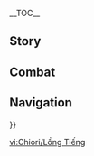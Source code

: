 {{CharacterTabs}}
{{LanguageTabs}}
{{Stub|1={{Meta/VO|rm=1}}}}
__TOC__
==Story==
{{VO/Story
|character           = Chiori
|language            = zh
|language_s          = zh
|language_t          = zh-tw
|name_s              = 千织
|name_t              = 千織

<!-- Hello -->
|vo_01_01_title_s    = 初次见面…
|vo_01_01_title_t    = 初次見面…
|vo_01_01_subtitle   = Hello
|vo_01_01_file       = VO_{language}{character} Hello.ogg
|vo_01_01_tx_s       = 我叫千织，「千织屋」的老板。有服装定制类需求的话，欢迎找我。其他需求，就看你有没有足够用来交换的东西了，有来有回才叫「生意」嘛。另外，「千织屋」内严禁抽烟喝酒，寻衅闹事。「顾客即是神明」那一套在我这里不管用，就算来的真是神明，不守规矩被丢出去的时候，也一样是屁股着地。
|vo_01_01_tx_t       = 我叫千織，「千織屋」的老闆。有服裝訂製類需求的話，歡迎找我。其他需求，就看{{MC|m=你|f=妳}}有沒有足夠用來交換的東西了，有去有回才叫「生意」嘛。另外，「千織屋」內嚴禁抽菸喝酒、尋釁鬧事。「顧客即是神明」那一套在我這裡不管用，就算來的真是神明，不守規矩被丟出去的時候，也一樣是屁股著地。
|vo_01_01_rm         = 

<!-- Chats -->
|vo_02_01_title_s    = 闲聊·评价
|vo_02_01_title_t    = 閒聊·評價
|vo_02_01_subtitle   = Chat: Criticism
|vo_02_01_file       = VO_{language}{character} Chat - Criticism.ogg
|vo_02_01_tx_s       = 我来决定自己该怎么走，要成为谁。没人能对我指手画脚。
|vo_02_01_tx_t       = 我來決定自己該怎麼走、要成為誰。沒人能對我指手畫腳。
|vo_02_01_rm         = 
|vo_02_02_title_s    = 闲聊·裁缝刀
|vo_02_02_title_t    = 閒聊·裁縫刀
|vo_02_02_subtitle   = Chat: Tailor's Cutters
|vo_02_02_file       = VO_{language}{character} Chat - Tailor's Cutters.ogg
|vo_02_02_tx_s       = 谁说裁衣服一定要用剪刀？那些死板的规矩由它去吧，我喜欢自己用着顺手的刀具。
|vo_02_02_tx_t       = 誰說裁衣服一定要用剪刀？那些死板的規矩由它去吧，我喜歡自己用著順手的刀具。
|vo_02_02_rm         = 
|vo_02_03_title_s    = 闲聊·模特
|vo_02_03_title_t    = 閒聊·模特兒
|vo_02_03_subtitle   = Chat: Modeling
|vo_02_03_file       = VO_{language}{character} Chat - Modeling.ogg
|vo_02_03_tx_s       = 真要站着不动的话，干脆来当我的模特吧。给你设计款好看的衣服。
|vo_02_03_tx_t       = 真要站著不動的話，乾脆來當我的模特兒吧。替{{MC|m=你|f=妳}}設計一款好看的衣服。
|vo_02_03_rm         = 

<!-- Weather -->
|vo_03_01_title_s    = 下雨的时候…
|vo_03_01_title_t    = 下雨的時候…
|vo_03_01_subtitle   = When It Rains
|vo_03_01_file       = VO_{language}{character} When It Rains.ogg
|vo_03_01_tx_s       = 比起下雨，我更讨厌地上泥水，溅到衣服上就很难洗掉。
|vo_03_01_tx_t       = 比起下雨，我更討厭地上泥水，濺到衣服上就很難洗掉。
|vo_03_01_rm         = 
|vo_03_02_title_s    = 打雷的时候…
|vo_03_02_title_t    = 打雷的時候…
|vo_03_02_subtitle   = When Thunder Strikes
|vo_03_02_file       = VO_{language}{character} When Thunder Strikes.ogg
|vo_03_02_tx_s       = …想起了家乡往日的风景。
|vo_03_02_tx_t       = …想起了家鄉往日的風景。
|vo_03_02_rm         = 
|vo_03_03_title_s    = 下雪的时候…
|vo_03_03_title_t    = 下雪的時候…
|vo_03_03_subtitle   = When It Snows
|vo_03_03_file       = VO_{language}{character} When It Snows.ogg
|vo_03_03_tx_s       = 清高却令人向往…落到手上的一瞬，这份美丽又随之消散…雪花这东西，和「时尚」还真像…
|vo_03_03_tx_t       = 清高卻令人嚮往…落到手上的一瞬，這份美麗又隨之消散…雪花這東西，和「時尚」還真像…
|vo_03_03_rm         = 
|vo_03_04_title_s    = 在沙漠的时候…
|vo_03_04_title_t    = 在沙漠的時候…
|vo_03_04_subtitle   = In the Desert
|vo_03_04_file       = VO_{language}{character} In the Desert.ogg
|vo_03_04_tx_s       = 真难想象这种地方要怎么推行时尚。
|vo_03_04_tx_t       = 真難想像這種地方要怎麼推行時尚。
|vo_03_04_rm         = 

<!-- Greetings -->
|vo_04_01_title_s    = 早上好…
|vo_04_01_title_t    = 早安…
|vo_04_01_subtitle   = Good Morning
|vo_04_01_file       = VO_{language}{character} Good Morning.ogg
|vo_04_01_tx_s       = 早，别指望我会给你变出早饭来。你如果去咖啡厅的话就帮我带一杯咖啡来吧，不加奶，不加糖。
|vo_04_01_tx_t       = 早，別指望我會幫{{MC|m=你|f=妳}}變出早飯來。{{MC|m=你|f=妳}}如果去咖啡廳的話就幫我帶一杯咖啡來吧，不加牛奶，不加糖。
|vo_04_01_rm         = 
|vo_04_02_title_s    = 中午好…
|vo_04_02_title_t    = 午安…
|vo_04_02_subtitle   = Good Afternoon
|vo_04_02_file       = VO_{language}{character} Good Afternoon.ogg
|vo_04_02_tx_s       = 已经这个点了？肚子完全不饿啊…我不打算停下手头的活。午饭你自己吃就好。
|vo_04_02_tx_t       = 已經這個時間了？肚子完全不餓啊…我不打算停下手頭的工作。午飯{{MC|m=你|f=妳}}自己吃就好。
|vo_04_02_rm         = 
|vo_04_03_title_s    = 晚上好…
|vo_04_03_title_t    = 晚上好…
|vo_04_03_subtitle   = Good Evening
|vo_04_03_file       = VO_{language}{character} Good Evening.ogg
|vo_04_03_tx_s       = 外面好吵。全枫丹廷的人都出来逛街了吗？
|vo_04_03_tx_t       = 外面好吵。全楓丹廷的人都出來逛街了嗎？
|vo_04_03_rm         = 
|vo_04_04_title_s    = 晚安…
|vo_04_04_title_t    = 晚安…
|vo_04_04_subtitle   = Good Night
|vo_04_04_file       = VO_{language}{character} Good Night.ogg
|vo_04_04_tx_s       = 我要去好好泡个澡放松一下。不多聊了，明天见。
|vo_04_04_tx_t       = 我要去好好泡個澡放鬆一下。不多聊了，明天見。
|vo_04_04_rm         = 

<!-- About -->
|vo_05_01_title_s    = 关于自己·直接
|vo_05_01_title_t    = 關於自己·直接
|vo_05_01_subtitle   = About {character}: Directness
|vo_05_01_file       = VO_{language}{character} About {character} - Directness.ogg
|vo_05_01_tx_s       = 很多人明里暗里表达过我的性格不够好，说话不够委婉，容易伤人。依我说，那种谁都看得出来的寒暄、客套和恭维才是在浪费彼此的时间吧？要是挑明事实就会受伤，那人也太脆弱了。
|vo_05_01_tx_t       = 很多人明裡暗裡表達過我的性格不夠好、說話不夠委婉，容易傷人。對我來說，那種誰都看得出來的寒暄、客套和恭維才是在浪費彼此的時間吧？要是挑明事實就會受傷，那人也太脆弱了。
|vo_05_01_rm         = 
|vo_05_02_title_s    = 关于自己·理念
|vo_05_02_title_t    = 關於自己·理念
|vo_05_02_subtitle   = About {character}: Brand Vision
|vo_05_02_friendship = 4
|vo_05_02_file       = VO_{language}{character} About {character} - Brand Vision.ogg
|vo_05_02_tx_s       = 最初构想品牌理念的时候，我想到了很多过去的经历，也由此提炼出了不少关键词。取舍是一件难事，尤其是你发现每一枚宝石都折射着你的一种想法…而你只能挑选最能代表你的那一枚。<br>「永不认输」。那才是我，才是我的品牌。
|vo_05_02_tx_t       = 最初構想品牌理念的時候，我想到了很多過去的經歷，也由此整理出了不少關鍵字。取捨是一件難事，尤其是你發現每一枚寶石都折射著自己的一種想法…而你只能挑選最能代表妳的那一枚。<br>「永不認輸」&mdash;&mdash;那才是我，才是我的品牌。
|vo_05_02_rm         = 

<!-- About Us -->
|vo_06_01_title_s    = 关于我们·试衣
|vo_06_01_title_t    = 關於我們·試衣
|vo_06_01_subtitle   = About Us: Fitting
|vo_06_01_file       = VO_{language}{character} About Us - Fitting.ogg
|vo_06_01_tx_s       = 听我的，这件适合你。什么？之前没见过这样的款式？呵，那是你之前遇到的设计师没品味。
|vo_06_01_tx_t       = 聽我的，這件適合{{MC|m=你|f=妳}}。什麼？之前沒見過這樣的款式？呵，那是{{MC|m=你|f=妳}}之前遇到的設計師沒品味。
|vo_06_01_rm         = 
|vo_06_02_title_s    = 关于我们·交换
|vo_06_02_title_t    = 關於我們·交換
|vo_06_02_subtitle   = About Us: Exchange
|vo_06_02_friendship = 6
|vo_06_02_file       = VO_{language}{character} About Us - Exchange.ogg
|vo_06_02_tx_s       = 事到如今再说这话有点晚了，但我向来是想说什么就说什么，你恐怕也习惯了。我不打算改变自己直来直往的作风，你也尽管在我面前表露最真实的自己吧，无须掩藏。我保证不会对你有所指摘。不信？你认识我那么久，我有说到但做不到的时候吗？
|vo_06_02_tx_t       = 事到如今再說這話有點晚了，但我向來是想說什麼就說什麼，{{MC|m=你|f=妳}}恐怕也習慣了。我不打算改變自己直來直往的作風，{{MC|m=你|f=妳}}也儘管在我面前表露最真實的自己吧，無須掩藏。我保證不會對{{MC|m=你|f=妳}}有所指摘。不信？{{MC|m=你|f=妳}}認識我那麼久，我有說到但做不到的時候嗎？
|vo_06_02_rm         = 

<!-- Miscellany I -->
|vo_07_01_title_s    = 关于「神之眼」…
|vo_07_01_title_t    = 關於「神之眼」…
|vo_07_01_subtitle   = About the [[Vision]]
|vo_07_01_friendship = 4
|vo_07_01_file       = VO_{language}{character} About the Vision.ogg
|vo_07_01_tx_s       = 因为我的出身，枫丹人称呼我为「鸣雷的裁锦师」。爱怎么称呼怎么称呼吧，我对故乡没什么依恋的感情，毕竟就连我的「神之眼」，都是在我决定离开稻妻时获得的。<br>但我也不讨厌那个晒不干布料的地方，对我来说，只是没必要回去而已。
|vo_07_01_tx_t       = 因為我的出身，楓丹人稱呼我為「鳴雷的裁錦師」&mdash;&mdash;愛怎麼稱呼就怎麼稱呼吧。我對故鄉沒什麼依戀的感情，畢竟就連我的「神之眼」，都是在我決定離開稻妻時獲得的。<br>但我也不討厭那個曬不乾布料的地方，對我來說，只是沒必要回去而已。
|vo_07_01_rm         = 
|vo_07_02_title_s    = 有什么想要分享…
|vo_07_02_title_t    = 有什麼想要分享…
|vo_07_02_subtitle   = Something to Share
|vo_07_02_file       = VO_{language}{character} Something to Share.ogg
|vo_07_02_tx_s       = 为了治我小时候好动的性格，父母送我去学过很多东西，「剑道」就是其中之一。但学了一阵子后，我突然觉得双手用刀很称我意，也很厉害，结果却被剑道老师制止了。我问他为什么，他只说这不是主流刀法，有些「不伦不类」。自那之后，我就再没去上过他的课。现在想想，当初坚持自己喜欢的用法真是太好了。或许，我天生就是两只手都闲不下来吧。
|vo_07_02_tx_t       = 為了治我小時候好動的性格，父母送我去學過很多東西，「劍道」就是其中之一。但學了一陣子後，我突然覺得雙手用刀很稱我意，也很厲害，結果卻被劍道老師制止了。我問他為什麼&mdash;&mdash;他只說這不是主流刀法，有些「不倫不類」。自那之後，我就再沒去上過他的課。現在想想，當初堅持自己喜歡的用法真是太好了。或許，我天生就是兩隻手都閒不下來吧。
|vo_07_02_rm         = 
|vo_07_03_title_s    = 感兴趣的见闻…
|vo_07_03_title_t    = 感興趣的見聞…
|vo_07_03_subtitle   = Interesting Things
|vo_07_03_file       = VO_{language}{character} Interesting Things.ogg
|vo_07_03_tx_s       = 「袖」是我的第一件作品，那时只想缝一个跟自己差不多模样的女孩，作为模特和帮手。嗯？陪伴？我没这种需要。
|vo_07_03_tx_t       = 「袖」是我的第一件作品，那時只想縫一個跟自己差不多模樣的女孩，作為模特兒和幫手。嗯？陪伴？我沒這種需要。
|vo_07_03_rm         = 

<!-- About Others -->
|vo_08_01_title_s    = 关于娜维娅…
|vo_08_01_title_t    = 關於娜維婭…
|vo_08_01_subtitle   = About [[Navia]]
|vo_08_01_friendship = 4
|vo_08_01_file       = VO_{language}{character} About Navia.ogg
|vo_08_01_tx_s       = 她曾经很认真地「拜托」我设计各种奇奇怪怪的东西，比如为船舵的每个把手都设计一个不同的头冠。那时我忍不住翻了个白眼，说我最多把她的帽子设计成一条船。<br>那些说我想法超前的人恐怕是没跟娜维娅聊过天。
|vo_08_01_tx_t       = 她曾經很認真地「拜託」我設計各種奇奇怪怪的東西，比如為船舵的每個把手都設計一個不同的頭冠。那時我忍不住翻了個白眼，說我最多把她的帽子設計成一艘船。<br>那些說我想法超前的人恐怕是沒跟娜維婭聊過天。
|vo_08_01_rm         = 
|vo_08_02_title_s    = 关于林尼…
|vo_08_02_title_t    = 關於林尼…
|vo_08_02_subtitle   = About [[Lyney]]
|vo_08_02_friendship = 4
|vo_08_02_file       = VO_{language}{character} About Lyney.ogg
|vo_08_02_tx_s       = 我做不出一顶能隐藏秘密的礼帽，但他通过魔术可以。有时我很好奇，他的帽子里装了那么多的秘密，戴起来会是什么感觉。对我来说，还是想到什么就说出来会比较轻松。
|vo_08_02_tx_t       = 我做不出一頂能隱藏秘密的禮帽，但他透過魔術就可以。有時我很好奇他的帽子裡裝了那麼多的秘密，戴起來會是什麼感覺？對我來說，還是想到什麼就說出來會比較輕鬆。
|vo_08_02_rm         = 
|vo_08_03_title_s    = 关于琳妮特…
|vo_08_03_title_t    = 關於琳妮特…
|vo_08_03_subtitle   = About [[Lynette]]
|vo_08_03_friendship = 4
|vo_08_03_file       = VO_{language}{character} About Lynette.ogg
|vo_08_03_tx_s       = 这位助手小姐不太说话，但她很信任我。我似乎很讨猫喜欢啊…
|vo_08_03_tx_t       = 這位助手小姐不太說話，但她很信任我。我似乎很討貓喜歡啊…
|vo_08_03_rm         = 
|vo_08_04_title_s    = 关于夏洛蒂…
|vo_08_04_title_t    = 關於夏洛蒂…
|vo_08_04_subtitle   = About [[Charlotte]]
|vo_08_04_friendship = 4
|vo_08_04_file       = VO_{language}{character} About Charlotte.ogg
|vo_08_04_tx_s       = 有次夏洛蒂来店里想采访我，我说别了又没什么新鲜事。结果她刚一出门，就有个醉汉来店里闹事，被她记录下了全程…真是见了鬼了。只听说过记者追新闻，现在还有新闻会追记者？
|vo_08_04_tx_t       = 有次夏洛蒂來店裡想採訪我，我說：「別了，又沒什麼新鮮事。」結果她一出門，就有個醉漢來店裡鬧事，被她記錄下了全程…真是見鬼了。只有聽說過記者追新聞，現在還有新聞會追記者？
|vo_08_04_rm         = 
|vo_08_05_title_s    = 关于夏沃蕾…
|vo_08_05_title_t    = 關於夏沃蕾…
|vo_08_05_subtitle   = About [[Chevreuse]]
|vo_08_05_friendship = 4
|vo_08_05_file       = VO_{language}{character} About Chevreuse.ogg
|vo_08_05_tx_s       = 和夏沃蕾的合作与谈话都很省力。这导致每次跟她告别，重新面对顾客的时候，我都有种不适应的感觉。
|vo_08_05_tx_t       = 和夏沃蕾的合作與談話都很省力。這導致每次跟她告別，重新面對顧客的時候，我都有種不適應的感覺。
|vo_08_05_rm         = 
|vo_08_06_title_s    = 关于艾梅莉埃…
|vo_08_06_title_t    = 關於艾梅莉埃…
|vo_08_06_subtitle   = About [[Emilie]]
|vo_08_06_friendship = 4
|vo_08_06_file       = VO_{language}{character} About Emilie.ogg
|vo_08_06_tx_s       = 艾梅莉埃的香水很受欢迎。出于商业合作，我会请她将试做中的香水小样送到「千织屋」，让爱洛芙悄悄喷在顾客们使用的试衣间，然后我再将顾客们的反馈告诉她。但这么长时间下来，没有一位顾客说我试衣间里的味道奇怪，反倒是纷纷来问我店里的香水哪里有卖。出于好奇，每次她发售香水成品的时候，我也会买一瓶来闻闻。不得不说，那种每次都能品出新鲜感的香味，实为天才之作。
|vo_08_06_tx_t       = 艾梅莉埃的香水很受歡迎。出於商業合作，我會請她將試做中的香水樣品送到「千織屋」，讓愛洛芙悄悄噴在顧客們使用的試衣間，然後我再將顧客們的意見告訴她。但這麼長時間下來，沒有一位顧客說我試衣間裡的味道奇怪，反倒是紛紛來問我店裡的香水哪裡有賣。出於好奇，每次她發售香水成品的時候，我也會買一瓶來聞聞。不得不說，那種每次都能品出新鮮感的香味，實為天才之作。
|vo_08_06_rm         = 
|vo_08_07_title_s    = 关于莱欧斯利…
|vo_08_07_title_t    = 關於萊歐斯利…
|vo_08_07_subtitle   = About [[Wriothesley]]
|vo_08_07_friendship = 4
|vo_08_07_file       = VO_{language}{character} About Wriothesley.ogg
|vo_08_07_tx_s       = 一些朋友和合作者向我聊起过他，我很佩服他的手腕，但我也没打算改变自己的做事方式。
|vo_08_07_tx_t       = 一些朋友和合作者有跟我聊過他，我很佩服他的手腕，但我也沒打算改變自己的做事方式。
|vo_08_07_rm         = 
|vo_08_08_title_s    = 关于绮良良…
|vo_08_08_title_t    = 關於綺良良…
|vo_08_08_subtitle   = About [[Kirara]]
|vo_08_08_friendship = 4
|vo_08_08_file       = VO_{language}{character} About Kirara.ogg
|vo_08_08_tx_s       = 从前在稻妻，我到野外找设计灵感的时候，总有只绿眼睛的猫喜欢跟在我身边。那家伙好像对我手上布料的颜色和花纹很感兴趣，心情好了还会蹭蹭我的小腿。<br>后来，我一眼就认出了这个绿眼睛、背后还长着两条尾巴的女孩。她看那些新奇东西的眼神，这么多年就没有变过。
|vo_08_08_tx_t       = 從前在稻妻，我到野外找設計靈感的時候，總有隻綠眼睛的貓喜歡跟在我身邊。那傢伙好像對我手上布料的顏色和花紋很感興趣，心情好了還會蹭蹭我的小腿。<br>後來，我一眼就認出了這個綠眼睛、背後還長著兩條尾巴的女孩。她看那些新奇東西的眼神，這麼多年從來沒變過。
|vo_08_08_rm         = 
|vo_08_09_title_s    = 关于神里绫华…
|vo_08_09_title_t    = 關於神里綾華…
|vo_08_09_subtitle   = About [[Kamisato Ayaka]]
|vo_08_09_friendship = 4
|vo_08_09_file       = VO_{language}{character} About Kamisato Ayaka.ogg
|vo_08_09_tx_s       = 如果不是儿时贪玩，我恐怕也不会有机会认识这位神里家的大小姐。有次我翻进了神里家的院子，她的手鞠恰好滚到墙边。她见到我时既惊讶又兴奋，我陪她玩了好一会儿，又聊了很久的天…但最后我还是被人发现了，于是这短暂的友情就以我被人提了出去而告终。
|vo_08_09_tx_t       = 如果不是兒時貪玩，我恐怕也不會有機會認識這位神里家的大小姐。有次我翻進了神里家的院子，她的手鞠恰好滾到牆邊。她見到我時既驚訝又興奮，我陪她玩了好一會，又聊了很久的天…但最後我還是被人發現了，於是這短暫的友情就以我被人提了出去而告終。
|vo_08_09_rm         = 

<!-- More About -->
|vo_09_01_title_s    = 想要了解千织·其一
|vo_09_01_title_t    = 想要瞭解千織·其一
|vo_09_01_subtitle   = More About {character}: I
|vo_09_01_file       = VO_{language}{character} More About {character} - 01.ogg
|vo_09_01_tx_s       = 我自认为脾气没有人们说的那么差，我只是不喜欢在破事上浪费时间而已。但不知是什么原因，那些「破事」总是缠着我不放。久而久之，就落得了个不好的名声，我才想叫冤枉呢。
|vo_09_01_tx_t       = 我自認為脾氣沒有人們說的那麼差，我只是不喜歡在破事上浪費時間而已。但不知是什麼原因，那些「破事」總是纏著我不放。久而久之，就落得了個不好的名聲，我才想叫冤枉呢。
|vo_09_01_rm         = 
|vo_09_02_title_s    = 想要了解千织·其二
|vo_09_02_title_t    = 想要瞭解千織·其二
|vo_09_02_subtitle   = More About {character}: II
|vo_09_02_friendship = 3
|vo_09_02_file       = VO_{language}{character} More About {character} - 02.ogg
|vo_09_02_tx_s       = 我从小就不喜欢被管教，有段时间特别讨厌「规矩」这东西，一定要和它对着干。托这倔脾气的福，我吃了不少苦头。但后来我渐渐明白，「规矩」不全是坏事。我真正讨厌的，是那种不能按自己想法做出决定的感觉。
|vo_09_02_tx_t       = 我從小就不喜歡被管教，有段時間特別討厭「規矩」這東西，一定要和它作對。託這倔脾氣的福，我吃了不少苦頭。但後來我漸漸明白，「規矩」不全是壞事&mdash;&mdash;我真正討厭的是那種不能按自己想法做出決定的感覺。
|vo_09_02_rm         = 
|vo_09_03_title_s    = 想要了解千织·其三
|vo_09_03_title_t    = 想要瞭解千織·其三
|vo_09_03_subtitle   = More About {character}: III
|vo_09_03_friendship = 4
|vo_09_03_file       = VO_{language}{character} More About {character} - 03.ogg
|vo_09_03_tx_s       = 小时候最期待的，就是家乡夏日的祭典。每到那时，人们就会穿上最好看的衣服上街…<br>腰带上五颜六色的水球、怎么都捞不起的金鱼、还有甜到腻人的苹果糖和长野原家的烟花…那时玩得很开心，但回到家后，却总觉得少了什么。现在才知道，那时的我，是不想只做「观众」…<br>就像提到烟花，人们就想到「长野原」一样。我希望有一天，人们想穿上祭典的，都是「千织屋」的衣服。<br>…哈，光是这么想想，就感觉心中充满激情。嗯，我要回店里做衣服去了。
|vo_09_03_tx_t       = 小時候最期待的，就是家鄉夏日的祭典。每到那時，人們就會穿上最好看的衣服上街…<br>腰帶上五顏六色的水球、怎麼樣都撈不起來的金魚、還有甜到膩人的蘋果糖和長野原家的煙花…那時玩得很開心，但回到家後卻總覺得少了什麼。現在才知道那時的我，是不想只做「觀眾」…<br>就像提到煙花人們就想到「長野原」一樣，我希望有一天，人們想穿去祭典的都是「千織屋」的衣服。<br>哈…光是這麼想想，就感覺心中充滿激情。嗯，我要回店裡去做衣服了。
|vo_09_03_rm         = 
|vo_09_04_title_s    = 想要了解千织·其四
|vo_09_04_title_t    = 想要瞭解千織·其四
|vo_09_04_subtitle   = More About {character}: IV
|vo_09_04_friendship = 5
|vo_09_04_file       = VO_{language}{character} More About {character} - 04.ogg
|vo_09_04_tx_s       = 虽然工作起来很投入，但我也喜欢享受当下的时光。闲下来的时候，我会一个人带上些吃的，找个风景好的地方静静睡个午觉，晚上再听些喜欢的音乐，美美睡去…有时候则是叫上朋友们吃顿饭，大家在一起谈天说地，开个不醉不归的派对…想怎么做全看当时的心情。正如「时尚」只存在于「当下」一样，我也喜欢活在当下。怎么样？不如今晚我们就出去狠狠放松一下？
|vo_09_04_tx_t       = 雖然工作起來很投入，但我也喜歡享受當下的時光。閒下來的時候我會一個人帶上些吃的，找個風景好的地方靜靜睡個午覺，晚上再聽些喜歡的音樂，美美睡去…有時候則是叫上朋友們吃頓飯，大家在一起談天說地，開個不醉不歸的派對…想怎麼做全看當時的心情。正如「時尚」只存在於「當下」一樣，我也喜歡活在當下。怎麼樣？不如今晚我們就出去狠狠放鬆一下？
|vo_09_04_rm         = 
|vo_09_05_title_s    = 想要了解千织·其五
|vo_09_05_title_t    = 想要瞭解千織·其五
|vo_09_05_subtitle   = More About {character}: V
|vo_09_05_friendship = 6
|vo_09_05_file       = VO_{language}{character} More About {character} - 05.ogg
|vo_09_05_tx_s       = 我喜欢稻妻的点心、喜欢清淡的食物…我喜欢家乡布料的触感、喜欢每天结束后泡个澡…但我也喜欢枫丹温柔的海水、喜欢海里美不胜收的景色…<br>我常常会想，自己是否并没有摆脱「过去」对我造成的影响，是否今天的一切都是命中注定…<br>但那又如何呢？我就是我，活在此刻。就算过去的一切塑造了如今的我，未来的路，也依旧由我自己选择，谁都无法改变这点。
|vo_09_05_tx_t       = 我喜歡稻妻的點心、喜歡清淡的食物…我喜歡家鄉布料的觸感、喜歡每天結束後泡個澡…但我也喜歡楓丹溫柔的海水、喜歡海裡美不勝收的景色…<br>我常常會想自己是否並沒有擺脫「過去」對我造成的影響，是否今天的一切都是命中註定…<br>但那又如何呢？我就是我，活在此刻。就算過去的一切塑造了如今的我，未來的路，也依舊由我自己選擇，誰都無法改變這點。
|vo_09_05_rm         = 

<!-- Miscellany II -->
|vo_10_01_title_s    = 千织的爱好…
|vo_10_01_title_t    = 千織的愛好…
|vo_10_01_subtitle   = {character}'s Hobbies
|vo_10_01_file       = VO_{language}{character} Hobbies.ogg
|vo_10_01_tx_s       = 我在工作中追寻梦想，在爱好中探索自由。如果我每天做的事不是自己热爱的，那还有什么意思？
|vo_10_01_tx_t       = 我在工作中追尋夢想，在愛好中探索自由。如果我每天做的事不是自己熱愛的，那還有什麼意義？
|vo_10_01_rm         = 
|vo_10_02_title_s    = 千织的烦恼…
|vo_10_02_title_t    = 千織的煩惱…
|vo_10_02_subtitle   = {character}'s Troubles
|vo_10_02_friendship = 6
|vo_10_02_file       = VO_{language}{character} Troubles.ogg
|vo_10_02_tx_s       = 我偶尔烦恼，追求理想的进度比预期更缓慢，这样下去不知我的品牌什么时候才能风靡世界。但我绝不会向现实妥协，烦恼又有什么帮助呢？还不如省下这个时间，多做几件衣服。
|vo_10_02_tx_t       = 我偶爾會煩惱追求理想的進度比預期更緩慢，這樣下去不知我的品牌什麼時候才能風靡世界。但我絕不會向現實妥協，煩惱又有什麼幫助呢？還不如省下這個時間，多做幾件衣服。
|vo_10_02_rm         = 
|vo_10_03_title_s    = 喜欢的食物…
|vo_10_03_title_t    = 喜歡的食物…
|vo_10_03_subtitle   = Favorite Food
|vo_10_03_file       = VO_{language}{character} Favorite Food.ogg
|vo_10_03_tx_s       = 我忘不了小时候吃过的那些稻妻点心。但比起品尝时的喜悦，我更享受制作的过程。要不是布料的色彩与变化更丰富一些，恐怕这世上，就要多一个点心师傅了。
|vo_10_03_tx_t       = 我忘不了小時候吃過的那些稻妻點心，但比起品嚐時的喜悅，我更享受製作的過程。要不是布料的色彩與變化更豐富一些，恐怕這世上就要多一個點心師傅了。
|vo_10_03_rm         = 
|vo_10_04_title_s    = 讨厌的食物…
|vo_10_04_title_t    = 討厭的食物…
|vo_10_04_subtitle   = Least Favorite Food
|vo_10_04_file       = VO_{language}{character} Least Favorite Food.ogg
|vo_10_04_tx_s       = 就拿羊杂哈吉斯举例吧，我吃不惯味道浓厚的菜。就像是好好地走在路上，冷不防被岩飘浮灵糊了一脸一样…我这么形容你能理解吧？
|vo_10_04_tx_t       = 就拿羊雜哈吉斯舉例，我吃不慣味道濃厚的菜&mdash;&mdash;就像是好好地走在路上，冷不防被岩飄浮靈打了一臉一樣…我這麼形容{{MC|m=你|f=妳}}能理解吧？
|vo_10_04_rm         = 

<!-- Receiving a Gift -->
|vo_11_01_title_s    = 收到赠礼·其一
|vo_11_01_title_t    = 收到贈禮·其一
|vo_11_01_subtitle   = Receiving a Gift: I
|vo_11_01_file       = VO_{language}{character} Receiving a Gift - 01.ogg
|vo_11_01_tx_s       = 嗯，这味道我很喜欢，下次再带给我点。放心，我也会给你回礼的。
|vo_11_01_tx_t       = 嗯，這味道我很喜歡，下次再帶一點給我。放心，我也會給{{MC|m=你|f=妳}}回禮的。
|vo_11_01_rm         = 
|vo_11_02_title_s    = 收到赠礼·其二
|vo_11_02_title_t    = 收到贈禮·其二
|vo_11_02_subtitle   = Receiving a Gift: II
|vo_11_02_file       = VO_{language}{character} Receiving a Gift - 02.ogg
|vo_11_02_tx_s       = 不错的手艺，适合工作累了之后，坐在店里慢慢品尝。
|vo_11_02_tx_t       = 不錯的手藝，適合工作累了之後，坐在店裡慢慢品嚐。
|vo_11_02_rm         = 
|vo_11_03_title_s    = 收到赠礼·其三
|vo_11_03_title_t    = 收到贈禮·其三
|vo_11_03_subtitle   = Receiving a Gift: III
|vo_11_03_file       = VO_{language}{character} Receiving a Gift - 03.ogg
|vo_11_03_tx_s       = 这味道我不喜欢，下次换个清淡点的。
|vo_11_03_tx_t       = 這味道我不喜歡，下次換個清淡點的。
|vo_11_03_rm         = 

<!-- Birthday -->
|vo_12_01_title_s    = 生日…
|vo_12_01_title_t    = 生日…
|vo_12_01_subtitle   = Birthday
|vo_12_01_file       = VO_{language}{character} Birthday.ogg
|vo_12_01_tx_s       = 生日快乐。我懒得猜了，想要什么礼物就直说。嗯？太直接了？好吧，那就叫上娜维娅和绮良良她们，再约几个你的朋友，晚上来「千织屋」开派对。我参考参考他们会送你什么，然后当场做一个适合你的首饰送给你，保证你喜欢。我有这个自信。
|vo_12_01_tx_t       = 生日快樂。我懶得猜了，想要什麼禮物就直說。嗯？太直接了？好吧，那就叫上娜維婭和綺良良她們，再約幾個{{MC|m=你|f=妳}}的朋友，晚上來「千織屋」開派對。我參考參考他們會送{{MC|m=你|f=妳}}什麼，然後當場做一個適合{{MC|m=你|f=妳}}的首飾送給{{MC|m=你|f=妳}}，保證{{MC|m=你|f=妳}}喜歡。我有這個自信。
|vo_12_01_rm         = 

<!-- Feelings About Ascension -->
|vo_13_01_title_s    = 突破的感受·起
|vo_13_01_title_t    = 突破的感受·起
|vo_13_01_subtitle   = Feelings About Ascension: Intro
|vo_13_01_ascension  = 1
|vo_13_01_file       = VO_{language}{character} Feelings About Ascension - 01.ogg
|vo_13_01_tx_s       = …不行，还是太普通。
|vo_13_01_tx_t       = …不行，還是太普通。
|vo_13_01_rm         = 
|vo_13_02_title_s    = 突破的感受·承
|vo_13_02_title_t    = 突破的感受·承
|vo_13_02_subtitle   = Feelings About Ascension: Building Up
|vo_13_02_ascension  = 2
|vo_13_02_file       = VO_{language}{character} Feelings About Ascension - 02.ogg
|vo_13_02_tx_s       = …还不错，但少了点引人驻足的亮点。
|vo_13_02_tx_t       = …還不錯，但少了點引人駐足的亮點。
|vo_13_02_rm         = 
|vo_13_03_title_s    = 突破的感受·转
|vo_13_03_title_t    = 突破的感受·轉
|vo_13_03_subtitle   = Feelings About Ascension: Climax
|vo_13_03_ascension  = 4
|vo_13_03_file       = VO_{language}{character} Feelings About Ascension - 03.ogg
|vo_13_03_tx_s       = …好，我抓到我想要的了。
|vo_13_03_tx_t       = …好，我抓到我想要的了。
|vo_13_03_rm         = 
|vo_13_04_title_s    = 突破的感受·合
|vo_13_04_title_t    = 突破的感受·合
|vo_13_04_subtitle   = Feelings About Ascension: Conclusion
|vo_13_04_ascension  = 6
|vo_13_04_file       = VO_{language}{character} Feelings About Ascension - 04.ogg
|vo_13_04_tx_s       = 我的手是不会抖的，这是我的专业性…但我得承认，此时此刻我的心跳声实在有些吵了。感谢你一路帮助我完成我的作品，它对我有着无比重要的意义。今后的路，我会更有把握。
|vo_13_04_tx_t       = 我的手是不會抖的，這是我的專業…但我得承認，此時此刻我的心跳聲實在有些吵了。感謝{{MC|m=你|f=妳}}一路幫助我完成我的作品，它對我有著無比重要的意義。今後的路，我會更有把握。
|vo_13_04_rm         = 
|vo_13_04_tl         = 
}}

==Combat==
{{Combat VO
|character           = Chiori
|language            = zh

<!-- Elemental Skill -->
|skill_1_tx_s        = 袖。
|skill_1_tx_t        = 袖。
|skill_1_rm          = 
|skill_2_tx_s        = 下一位？
|skill_2_tx_t        = 下一位？
|skill_2_rm          = 
|skill_3_tx_s        = 搭把手。
|skill_3_tx_t        = 幫個忙。
|skill_3_rm_s        = 
|skill_3_rm_t        = 
|skill_4_file        = Elemental Skill 1 04,Elemental Skill 1 05,Elemental Skill 1 06

<!-- Elemental Burst -->
|burst_1_tx_s        = 风尚，由我裁定。
|burst_1_tx_t        = 風尚，由我裁定。
|burst_1_rm_s        = 
|burst_1_rm_t        = 
|burst_2_tx_s        = 脆如绸锦。
|burst_2_tx_t        = 脆如綢錦。
|burst_2_rm_s        = 
|burst_2_rm_t        = 
|burst_3_tx_s        = 千红零落。
|burst_3_tx_t        = 千紅零落。
|burst_3_rm_s        = 
|burst_3_rm_t        = 

<!-- Sprint Start -->
|sprint-s_1_file     = Sprint Start 01,Sprint Start 02,Sprint Start 03

<!-- Deploying Wind Glider -->
|glider_1_file       = Deploying Wind Glider 01,Deploying Wind Glider 02,Deploying Wind Glider 03

<!-- Opening Treasure Chest -->
|chest_1_tx_s        = 这工艺还行吧，我做过比这更好的。
|chest_1_tx_t        = 這工藝還行，我做過比這更好的。
|chest_1_rm_s        = 
|chest_1_rm_t        = 
|chest_2_tx_s        = 原来你喜欢这种？
|chest_2_tx_t        = 原來{{MC|m=你|f=妳}}喜歡這種？
|chest_2_rm_s        = 
|chest_2_rm_t        = 
|chest_3_tx_s        = 嗯…我参考参考。
|chest_3_tx_t        = 嗯…我參考參考。
|chest_3_rm_s        = 
|chest_3_rm_t        = 

<!-- Low HP -->
|low-hp_1_tx_s       = 衣服都破了…
|low-hp_1_tx_t       = 衣服都破了…
|low-hp_1_rm         = 
|low-hp_2_tx_s       = 闹够了没有…
|low-hp_2_tx_t       = 鬧夠了沒有…
|low-hp_2_rm_s       = 
|low-hp_2_rm_t       = 
|low-hp_3_tx_s       = 得给你点教训…
|low-hp_3_tx_t       = 得給你點教訓…
|low-hp_3_rm_s       = 
|low-hp_3_rm_t       = 

<!-- Ally Low HP -->
|ally-low-hp_1_tx_s  = 喂，别逞强。
|ally-low-hp_1_tx_t  = 喂，別逞強。
|ally-low-hp_1_rm_s  = 
|ally-low-hp_1_rm_t  = 
|ally-low-hp_2_tx_s  = 我可不做寿衣。
|ally-low-hp_2_tx_t  = 我可不做壽衣。
|ally-low-hp_2_rm_s  = 
|ally-low-hp_2_rm_t  = 

<!-- Fallen -->
|fallen_1_tx_s       = 裁剪不当…
|fallen_1_tx_t       = 裁剪不當…
|fallen_1_rm_s       = 
|fallen_1_rm_t       = 
|fallen_2_tx_s       = 我不认输…
|fallen_2_tx_t       = 我不認輸…
|fallen_2_rm_s       = 
|fallen_2_rm_t       = 
|fallen_3_tx_s       = 我的品牌…还没有…
|fallen_3_tx_t       = 我的品牌…還沒有…
|fallen_3_rm_s       = 
|fallen_3_rm_t       = 

<!-- Light Hit Taken -->
|hit-l_1_tx_s        = 就这点？
|hit-l_1_tx_t        = 就這點？
|hit-l_1_rm_s        = 
|hit-l_1_rm_t        = 
|hit-l_2_file        = Light Hit Taken 02,Light Hit Taken 03,Light Hit Taken 04,Light Hit Taken 05,Light Hit Taken 06

<!-- Heavy Hit Taken -->
|hit-h_1_tx_s        = 没品味的家伙…
|hit-h_1_tx_t        = 沒品味的傢伙…
|hit-h_1_rm_s        = 
|hit-h_1_rm_t        = 
|hit-h_2_tx_s        = 你惹错人了…
|hit-h_2_tx_t        = 你惹錯人了…
|hit-h_2_rm_s        = 
|hit-h_2_rm_t        = 
|hit-h_3_file        = Heavy Hit Taken 03,Heavy Hit Taken 04,Heavy Hit Taken 05,Heavy Hit Taken 06

<!-- Joining Party -->
|join_1_tx_s         = 欢迎光临「千织屋」。
|join_1_tx_t         = 歡迎光臨「千織屋」。
|join_1_rm_s         = 
|join_1_rm_t         = 
|join_2_tx_s         = 需要定制服务吗？
|join_2_tx_t         = 需要訂製服務嗎？
|join_2_rm_s         = 
|join_2_rm_t         = 
|join_3_tx_s         = 出门找找灵感吧。
|join_3_tx_t         = 出門找找靈感吧。
|join_3_rm_s         = 
|join_3_rm_t         = 

<!-- Light Attack -->
|atk-l_1_file        = Light Attack 01,Light Attack 02,Light Attack 03,Light Attack 04,Light Attack 05,Light Attack 06,Light Attack 07

<!-- Mid Attack -->
|atk-m_1_file        = Mid Attack 01,Mid Attack 02,Mid Attack 03

<!-- Heavy Attack -->
|atk-h_1_file        = Heavy Attack 01,Heavy Attack 02,Heavy Attack 03

<!-- Climbing -->
|climb_1_file        = Climbing 01,Climbing 02,Climbing 03

<!-- Climbing Breath -->
|climb-b_1_file      = Climbing Breath 01,Climbing Breath 02,Climbing Breath 03

<!-- Jumping -->
|jump_1_file         = Jumping 01,Jumping 02,Jumping 03,Jumping 04,Jumping 05
}}

==Navigation==
{{Character Navbox|VO-ZH}}}}

[[vi:Chiori/Lồng Tiếng]]